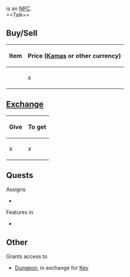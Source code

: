 {{Npc
 |area=
 |loc=
 |coords=[,]
 |details=
 |options=[[{{PAGENAME}}#Talk|Talk]], [[{{PAGENAME}}#Buy/Sell|Buy/Sell]], [[{{PAGENAME}}#Exchange|Exchange]]
}}
'''{{PAGENAME}}''' is an [[NPC]].
<br style="clear:both" />
==Talk==
{{dialog|text=NPCs text.
; Dialogue options.
NPCs response to selected option.
}}

==Buy/Sell==
{|{{prettytable|sortable}}
! Item !! Price ([[Kama]]s or other currency)
|-
| [[]] || x
|}

==[[Exchange]]==
{|{{prettytable|sortable}}
! Give !! To get
|-
| x [[]] || x [[]]
|}

==Quests==
; Assigns
* [[]]
; Features in
* [[]]

==Other==
; Grants access to
* [[Dungeon]], in exchange for [[Key]]

